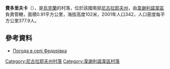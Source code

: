 {{coord|47|17|48|N|31|18|9|E|scale:100000|display=title}}

'''費多里夫卡'''（{{lang-uk|Федорівка}}），是[[烏克蘭|烏克蘭]]的村落，位於該國南部[[尼古拉耶夫州|尼古拉耶夫州]]，由[[韋謝利諾韋區|韋謝利諾韋區]]負責管轄，面積0.91平方公里，海拔高度102米，2001年人口342，人口密度每平方公里377.9人。

==參考資料==
* [http://weather.in.ua/ua/nikolaevskaja/27069 Погода в селі Федорівка] {{Wayback|url=http://weather.in.ua/ua/nikolaevskaja/27069 |date=20160607043930 }}

[[Category:尼古拉耶夫州村落|Category:尼古拉耶夫州村落]]
[[Category:韋謝利諾韋區村落|Category:韋謝利諾韋區村落]]


{{Mykolaiv-geo-stub}}
